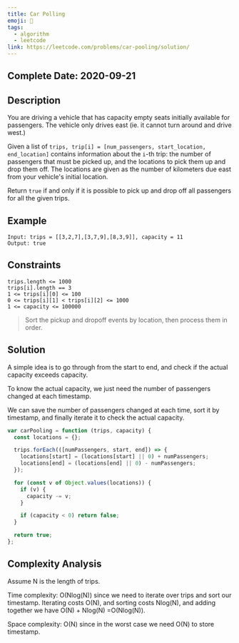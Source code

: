 ```yaml
---
title: Car Polling
emoji: 📝
tags:
  - algorithm
  - leetcode
link: https://leetcode.com/problems/car-pooling/solution/
---
```


## Complete Date: 2020-09-21

## Description

You are driving a vehicle that has capacity empty seats initially available for passengers. The vehicle only drives east (ie. it cannot turn around and drive west.)

Given a list of `trips, trip[i] = [num_passengers, start_location, end_location]` contains information about the `i`-th trip: the number of passengers that must be picked up, and the locations to pick them up and drop them off. The locations are given as the number of kilometers due east from your vehicle's initial location.

Return `true` if and only if it is possible to pick up and drop off all passengers for all the given trips.

## Example

```
Input: trips = [[3,2,7],[3,7,9],[8,3,9]], capacity = 11
Output: true
```

## Constraints

```
trips.length <= 1000
trips[i].length == 3
1 <= trips[i][0] <= 100
0 <= trips[i][1] < trips[i][2] <= 1000
1 <= capacity <= 100000
```

> Sort the pickup and dropoff events by location, then process them in order.

## Solution

A simple idea is to go through from the start to end, and check if the actual capacity exceeds capacity.

To know the actual capacity, we just need the number of passengers changed at each timestamp.

We can save the number of passengers changed at each time, sort it by timestamp, and finally iterate it to check the actual capacity.

```js
var carPooling = function (trips, capacity) {
  const locations = {};

  trips.forEach(([numPassengers, start, end]) => {
    locations[start] = (locations[start] || 0) + numPassengers;
    locations[end] = (locations[end] || 0) - numPassengers;
  });

  for (const v of Object.values(locations)) {
    if (v) {
      capacity -= v;
    }

    if (capacity < 0) return false;
  }

  return true;
};
```

## Complexity Analysis

Assume N is the length of trips.

Time complexity: O(Nlog(N)) since we need to iterate over trips and sort our timestamp. Iterating costs O(N), and sorting costs Nlog(N), and adding together we have O(N) + Nlog(N) =O(Nlog(N)).

Space complexity: O(N) since in the worst case we need O(N) to store timestamp.
